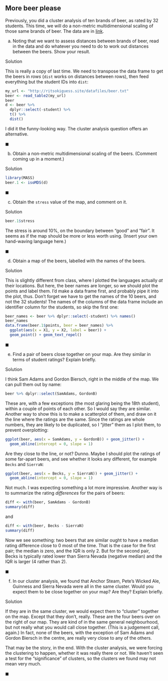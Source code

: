 ##  More beer please


 Previously, you did a cluster analysis of
ten brands of beer, as rated by 32 students. This time, we will do a
non-metric multidimensional scaling of those same brands of beer. The
data are in [link](http://ritsokiguess.site/datafiles/beer.txt).



(a) Noting that we want to assess distances between brands of beer,
read in the data and do whatever you need to do to work out
distances between the beers. Show your result.
 
Solution



       
This is really a copy of last time. We need to transpose the data
frame to get the beers in *rows* (`dist` works on
distances between rows), then feed everything but the student IDs
into `dist`:
```r
my_url <- "http://ritsokiguess.site/datafiles/beer.txt"
beer <- read_table2(my_url)
beer
d <- beer %>%
  dplyr::select(-student) %>%
  t() %>%
  dist()
```



I did it the funny-looking way. The cluster analysis question offers
an alternative.
 
$\blacksquare$

(b) Obtain a non-metric multidimensional scaling of the
beers. (Comment coming up in a moment.)
 
Solution


```r
library(MASS)
beer.1 <- isoMDS(d)
```

     
 
$\blacksquare$

(c) Obtain the `stress` value of the map, and comment on it.
 
Solution


```r
beer.1$stress
```

     

The stress is around 10\%, on the boundary between "good" and
"fair". It seems as if the map should be more or less worth
using. (Insert your own hand-waving language here.)
 
$\blacksquare$

(d) Obtain a map of the beers, labelled with the names of the
beers. 
 
Solution


This is slightly different from class, where I plotted the
languages actually *at* their locations. But here, the beer
names are longer, so we should plot the points and label them. I'd
make a data frame first, and probably pipe it into the plot,
thus. Don't forget we have to get the names of the 10 beers, and
not the 32 students! The names of the columns of the data frame
include an identifier column for the students, so skip the first one:

```r
beer_names <- beer %>% dplyr::select(-student) %>% names()
beer_names
data.frame(beer.1$points, beer = beer_names) %>%
  ggplot(aes(x = X1, y = X2, label = beer)) +
  geom_point() + geom_text_repel()
```

     
 
$\blacksquare$

(e) Find a pair of beers close together on your map. Are they
similar in terms of student ratings? Explain briefly.
 
Solution


I think Sam Adams and Gordon Biersch, right in the middle of the
map. We can pull them out by name:
```r
beer %>% dplyr::select(SamAdams, GordonB)
```

     

These are, with a few exceptions (the most glaring being the 18th
student), within a couple of points of each other. So I would say they
are similar. Another way to show this is to make a scatterplot of
them, and draw on it the line where the ratings are the same. Since
the ratings are whole numbers, they are likely to be duplicated, so I
"jitter" them as I plot them, to prevent overplotting:

```r
ggplot(beer, aes(x = SamAdams, y = GordonB)) + geom_jitter() +
  geom_abline(intercept = 0, slope = 1)
```

 

Are they close to the line, or not? Dunno. Maybe I should plot the
ratings of some far-apart beers, and see whether it looks any
different, for example `Becks` and `SierraN`:

```r
ggplot(beer, aes(x = Becks, y = SierraN)) + geom_jitter() +
  geom_abline(intercept = 0, slope = 1)
```

 

Not much. I was expecting something a lot more impressive. Another way
is to summarize the rating *differences* for the pairs of beers:

```r
diff <- with(beer, SamAdams - GordonB)
summary(diff)
```

 

and

```r
diff <- with(beer, Becks - SierraN)
summary(diff)
```

 

Now we see something: two beers that are similar ought to have a
median rating difference close to 0 most of the time. That is the
case for the first pair; the median *is* zero, and the IQR is
only 2. But for the second pair, Becks is typically rated lower than
Sierra Nevada (negative median) and the IQR is larger (4 rather than
2). 
 
$\blacksquare$

(f) In our cluster analysis, we found that Anchor Steam, Pete's
Wicked Ale, Guinness and Sierra Nevada were all in the same
cluster. Would you expect them to be close together on your map? Are
they? Explain briefly.
 
Solution


If they are in the same cluster, we would expect them to
"cluster" together on the map. Except that they don't, really.
These are the four beers over on the right of our map. They are kind
of in the same general neighbourhood, but not really what you would
call close together. (This is a judgement call, again.) In fact, none
of the beers, with the exception of Sam Adams and Gordon Biersch in
the centre, are really very close to any of the others.

That may be the story, in the end. With the cluster analysis, we were
forcing the clustering to happen, whether it was really there or
not. We haven't seen a test for the "significance" of clusters, so
the clusters we found may not mean very much.
 
$\blacksquare$



